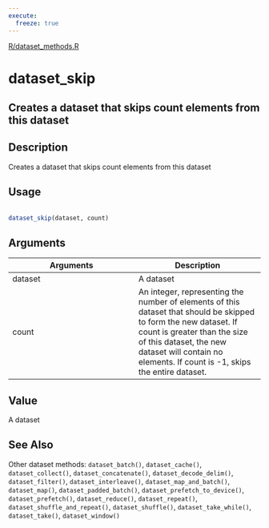 ```yaml
---
execute:
  freeze: true
---
```


[R/dataset_methods.R](https://github.com/rstudio/tfdatasets//blob/main/R/dataset_methods.R#L495) 

# dataset_skip

## Creates a dataset that skips count elements from this dataset

## Description
 Creates a dataset that skips count elements from this dataset 


## Usage
```r
 
dataset_skip(dataset, count) 
```

## Arguments
|Arguments|Description|
|---|---|
| dataset | A dataset |
| count | An integer, representing the number of elements of this dataset that should be skipped to form the new dataset. If count is greater than the size of this dataset, the new dataset will contain no elements. If count is -1, skips the entire dataset. |



## Value
 A dataset 



## See Also
 Other dataset methods:  `dataset_batch()`, `dataset_cache()`, `dataset_collect()`, `dataset_concatenate()`, `dataset_decode_delim()`, `dataset_filter()`, `dataset_interleave()`, `dataset_map_and_batch()`, `dataset_map()`, `dataset_padded_batch()`, `dataset_prefetch_to_device()`, `dataset_prefetch()`, `dataset_reduce()`, `dataset_repeat()`, `dataset_shuffle_and_repeat()`, `dataset_shuffle()`, `dataset_take_while()`, `dataset_take()`, `dataset_window()` 

